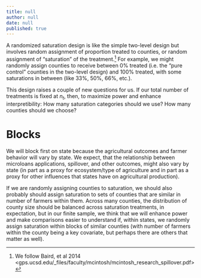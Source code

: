 ```yaml
---
title: null
author: null
date: null
published: true
---
```



A randomized saturation design is like the simple two-level design but involves random assignment of proportion treated to counties, or random assignment of "saturation" of the treatment.^[We follow Baird, et al 2014 <gps.ucsd.edu/_files/faculty/mcintosh/mcintosh_research_spillover.pdf>] For example, we might randomly assign counties to receive between 0% treated (i.e. the "pure control" counties in the two-level design) and 100% treated, with some saturations in between (like 33%, 50%, 66%, etc.).

This design raises a couple of new questions for us.
If our total number of treatments is fixed at $n_t$, then, to maximize power and enhance interpretibility:
How many saturation categories should we use? How many counties should we choose? 

# Blocks
We will block first on state because the agricultural outcomes and farmer behavior will vary by state. We expect, that the relationship between microloans applications, spillover, and other outcomes, might also vary by state (in part as a proxy for ecosystem/type of agriculture and in part as a proxy for other influences that states have on agricultural production).

If we are randomly assigning counties to saturation, we should also probably should assign saturation to sets of counties that are similar in number of farmers within them. Across many counties, the distribution of county size should be balanced across saturation treatments, in expectation, but in our finite sample, we think that we will enhance power and make comparisons easier to understand if, within states, we randomly assign saturation within blocks of similar counties (with number of farmers within the county being a key covariate, but perhaps there are others that matter as well).

